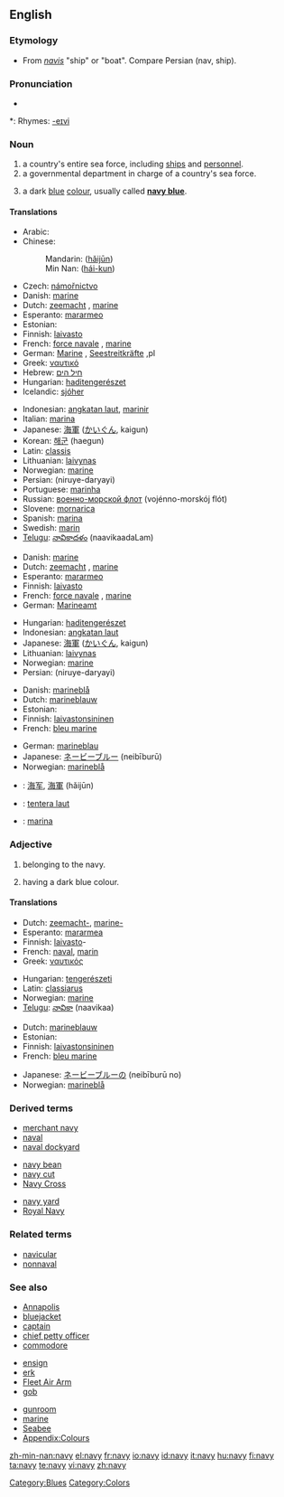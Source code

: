 {{wikipedia}}
==English==

===Etymology===
* From {{L.}} ''[[navis]]'' "ship" or "boat". Compare Persian {{fa-Arab|[[ناو]]}} (nav, ship).

===Pronunciation===
* {{audio|en-us-navy.ogg|Audio (US)}}

*: Rhymes: [[Rhymes:English:-eɪvi|-eɪvi]]

===Noun===
{{en-noun|nav|ies}}

# a country's entire sea force, including [[ship]]s and [[personnel]].
# a governmental department in charge of a country's sea force.
# {{color}} a dark [[blue]] [[color|colour]], usually called '''[[navy blue]]'''.
#: {{color panel|000080}}

====Translations====
{{trans-top|sea force}}
* Arabic: {{Arab|[[بحرية]]}} {{IPAchar|(baħaría)}} {{f}}
* Chinese:
*: Mandarin: {{zh-ts|海軍|海军}} ([[hǎijūn]])
*: Min Nan: {{zh-ts|海軍|海军}} ([[hái-kun]])
* Czech: [[námořnictvo]] {{n}}
* Danish: [[marine]]
* Dutch: [[zeemacht]] {{f}}, [[marine]] {{f}}
* Esperanto: [[mararmeo]]
* Estonian: {{t|et|merevägi}}
* Finnish: [[laivasto]]
* French: [[force navale]] {{f}}, [[marine]] {{f}}
* German: [[Marine]] {{f}}, [[Seestreitkräfte]] {{f}},pl
* Greek: [[ναυτικό]] {{n}}
* Hebrew: [[חיל הים]] {{m}}
* Hungarian: [[haditengerészet]]
* Icelandic: [[sjóher]] {{m}}
{{trans-mid}}
* Indonesian: [[angkatan laut]], [[marinir]]
* Italian: [[marina]] {{f}}
* Japanese: [[海軍]] ([[かいぐん]], kaigun)
* Korean: [[해군]] (haegun)
* Latin: [[classis]] {{f}}
* Lithuanian: [[laivynas]] {{m}}
* Norwegian: [[marine]] {{m}}
* Persian: {{fa-Arab|[[نیروی دریایی]]}} (niruye-daryayi)
* Portuguese: [[marinha]] {{f}}
* Russian: [[военно-морской флот]] (vojénno-morskój flót) {{m}}
* Slovene: [[mornarica]] {{f}}
* Spanish: [[marina]] {{f}}
* Swedish: [[marin]] {{c}}
* [[Telugu]]: [[నావికాదళం]] (naavikaadaLam)
{{trans-bottom}}

{{trans-top|department}}
* Danish: [[marine]]
* Dutch: [[zeemacht]] {{f}}, [[marine]] {{f}}
* Esperanto: [[mararmeo]]
* Finnish: [[laivasto]]
* French: [[force navale]] {{f}}, [[marine]] {{f}}
* German: [[Marineamt]] {{n}}
{{trans-mid}}
* Hungarian: [[haditengerészet]]
* Indonesian: [[angkatan laut]]
* Japanese: [[海軍]] ([[かいぐん]], kaigun)
* Lithuanian: [[laivynas]] {{m}}
* Norwegian: [[marine]] {{m}}
* Persian: {{fa-Arab|[[نیروی دریایی]]}} (niruye-daryayi)
{{trans-bottom}}

{{trans-top|colour}}
* Danish: [[marineblå]]
* Dutch: [[marineblauw]] {{n}}
* Estonian: {{t|et|meresinine}}
* Finnish: [[laivastonsininen]]
* French: [[bleu marine]] {{m}}
{{trans-mid}}
* German: [[marineblau]]
* Japanese: [[ネービーブルー]] (neibīburū)
* Norwegian: [[marineblå]]
{{trans-bottom}}

{{checktrans-top}}
<!--Remove this section once all of the translations below have been moved into the tables above.-->
* {{ttbc|Chinese}}: [[海军]], [[海軍]] (hǎijūn)
* {{ttbc|Malay}}: [[tentera laut]]
* {{ttbc|Spanish}}: [[marina]] {{f}}
{{trans-bottom}}

===Adjective===
{{en-adj}}

# belonging to the navy.
# {{colour}} having a dark blue colour.

====Translations====
{{trans-top|belonging}}
* Dutch: [[zeemacht-]], [[marine-]]
* Esperanto: [[mararmea]]
* Finnish: [[laivasto]]-
* French: [[naval]], [[marin]]
* Greek: [[ναυτικός]]
{{trans-mid}}
* Hungarian: [[tengerészeti]]
* Latin: [[classiarus]]
* Norwegian: [[marine]]
* [[Telugu]]: [[నావికా]] (naavikaa)
{{trans-bottom}}

{{trans-top|colour}}
* Dutch: [[marineblauw]]
* Estonian: {{t|et|meresinine}}
* Finnish: [[laivastonsininen]]
* French: [[bleu marine]]
{{trans-mid}}
* Japanese: [[ネービーブルー]]の (neibīburū no)
* Norwegian: [[marineblå]]
{{trans-bottom}}

===Derived terms===
{{top3}}
* [[merchant navy]]
* [[naval]]
* [[naval dockyard]]
{{mid3}}
* [[navy bean]]
* [[navy cut]]
* [[Navy Cross]]
{{mid3}}
* [[navy yard]]
* [[Royal Navy]]
{{bottom}}

===Related terms===
* [[navicular]]
* [[nonnaval]]

===See also===
{{top3}}
* [[Annapolis]]
* [[bluejacket]]
* [[captain]]
* [[chief petty officer]]
* [[commodore]]
{{mid3}}
* [[ensign]]
* [[erk]]
* [[Fleet Air Arm]]
* [[gob]]
{{mid3}}
* [[gunroom]]
* [[marine]]
* [[Seabee]]
* [[Appendix:Colours]]
{{bottom}}

[[Category:Blues]]
[[Category:Colors]]

[[zh-min-nan:navy]]
[[el:navy]]
[[fr:navy]]
[[io:navy]]
[[id:navy]]
[[it:navy]]
[[hu:navy]]
[[fi:navy]]
[[ta:navy]]
[[te:navy]]
[[vi:navy]]
[[zh:navy]]